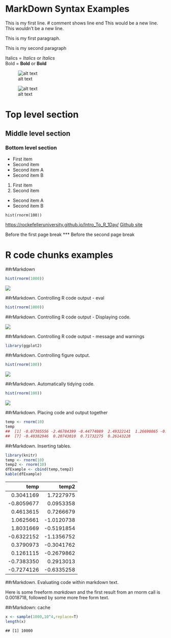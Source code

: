 MarkDown Syntax Examples
========================

This is my first line. \# comment shows line end This would be a new
line. This wouldn’t be a new line.

This is my first paragraph.

This is my second paragraph

Italics = *Italics* or *Italics*  
Bold = **Bold** or **Bold**

![alt text](../imgs/baseR.png)

![alt
text](https://github.com/RockefellerUniversity/RU_reproducibleR/tree/master/r_course/presentations/slides/imgs/baseR.png)

Top level section
=================

Middle level section
--------------------

### Bottom level section

-   First item
-   Second item
-   Second item A
-   Second item B

1.  First item
2.  Second item

-   Second item A
-   Second item B

<!-- -->

    hist(rnorm(100))

<a href="https://rockefelleruniversity.github.io/Intro_To_R_1Day/" class="uri">https://rockefelleruniversity.github.io/Intro_To_R_1Day/</a>
[Github site](https://rockefelleruniversity.github.io/Intro_To_R_1Day/)

Before the first page break \*\*\* Before the second page break

R code chunks examples
======================

\#\#rMarkdown

```r
hist(rnorm(1000))
```

![](markdownExampleDefaultStyles_files/figure-markdown_github/unnamed-chunk-29-1.png)

\#\#rMarkdown. Controlling R code output - eval

```r
hist(rnorm(1000))
```

\#\#rMarkdown. Controlling R code output - Displaying code.

![](markdownExampleDefaultStyles_files/figure-markdown_github/unnamed-chunk-31-1.png)

\#\#rMarkdown. Controlling R code output - message and warnings

```r
library(ggplot2)
```

\#\#rMarkdown. Controlling figure output.

```r
hist(rnorm(100))
```

![](markdownExampleDefaultStyles_files/figure-markdown_github/unnamed-chunk-33-1.png)

\#\#rMarkdown. Automatically tidying code.

```r
hist(rnorm(100))
```

![](markdownExampleDefaultStyles_files/figure-markdown_github/unnamed-chunk-34-1.png)

\#\#rMarkdown. Placing code and output together

```r
temp <- rnorm(10)
temp
##  [1] -0.07305556 -2.46784399 -0.44774089  2.49322141  1.26690865 -0.94555871
##  [7] -0.40382946  0.20743010  0.71732275  0.26143228
```

\#\#rMarkdown. Inserting tables.

```r
library(knitr)
temp <- rnorm(10)
temp2 <- rnorm(10)
dfExample <- cbind(temp,temp2)
kable(dfExample)
```

|        temp|       temp2|
|-----------:|-----------:|
|   0.3041169|   1.7227975|
|  -0.8059677|   0.0953358|
|   0.4613615|   0.7266679|
|   1.0625661|  -1.0120738|
|   1.8031669|  -0.5191854|
|  -0.6322152|  -1.1356752|
|   0.3790973|  -0.3041762|
|   0.1261115|  -0.2679862|
|  -0.7383350|   0.2913013|
|  -0.7274126|  -0.6335258|

\#\#rMarkdown. Evaluating code within markdown text.

Here is some freeform *markdown* and the first result from an rnorm call
is 0.0018718, followed by some more free form text.

\#\#rMarkdown: cache

```r
x <- sample(1000,10^4,replace=T)
length(x)
```

    ## [1] 10000
